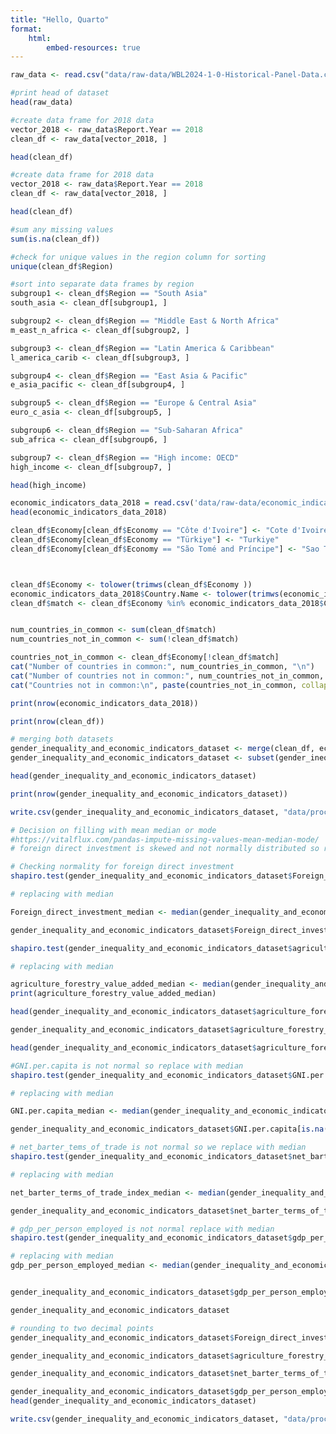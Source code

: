 ```yaml
---
title: "Hello, Quarto"
format: 
    html:
        embed-resources: true
---
```


```r
raw_data <- read.csv("data/raw-data/WBL2024-1-0-Historical-Panel-Data.csv")

#print head of dataset
head(raw_data)
```

```r
#create data frame for 2018 data
vector_2018 <- raw_data$Report.Year == 2018
clean_df <- raw_data[vector_2018, ]

head(clean_df)
```



```r
#create data frame for 2018 data
vector_2018 <- raw_data$Report.Year == 2018
clean_df <- raw_data[vector_2018, ]

head(clean_df)
```
```r
#sum any missing values
sum(is.na(clean_df))
```
```r
#check for unique values in the region column for sorting
unique(clean_df$Region)

#sort into separate data frames by region
subgroup1 <- clean_df$Region == "South Asia"
south_asia <- clean_df[subgroup1, ]

subgroup2 <- clean_df$Region == "Middle East & North Africa"
m_east_n_africa <- clean_df[subgroup2, ]

subgroup3 <- clean_df$Region == "Latin America & Caribbean"
l_america_carib <- clean_df[subgroup3, ]

subgroup4 <- clean_df$Region == "East Asia & Pacific"
e_asia_pacific <- clean_df[subgroup4, ]

subgroup5 <- clean_df$Region == "Europe & Central Asia"
euro_c_asia <- clean_df[subgroup5, ]

subgroup6 <- clean_df$Region == "Sub-Saharan Africa"
sub_africa <- clean_df[subgroup6, ]

subgroup7 <- clean_df$Region == "High income: OECD"
high_income <- clean_df[subgroup7, ]

head(high_income)

```



```r
economic_indicators_data_2018 = read.csv('data/raw-data/economic_indicators_2018.csv')
head(economic_indicators_data_2018)
```

```r
clean_df$Economy[clean_df$Economy == "Côte d'Ivoire"] <- "Cote d'Ivoire"
clean_df$Economy[clean_df$Economy == "Türkiye"] <- "Turkiye"
clean_df$Economy[clean_df$Economy == "São Tomé and Príncipe"] <- "Sao Tome and Principe"



clean_df$Economy <- tolower(trimws(clean_df$Economy ))
economic_indicators_data_2018$Country.Name <- tolower(trimws(economic_indicators_data_2018$Country.Name))
clean_df$match <- clean_df$Economy %in% economic_indicators_data_2018$Country.Name


num_countries_in_common <- sum(clean_df$match)
num_countries_not_in_common <- sum(!clean_df$match)

countries_not_in_common <- clean_df$Economy[!clean_df$match]
cat("Number of countries in common:", num_countries_in_common, "\n")
cat("Number of countries not in common:", num_countries_not_in_common, "\n")
cat("Countries not in common:\n", paste(countries_not_in_common, collapse = ", "), "\n")

```
```r
print(nrow(economic_indicators_data_2018))

```
```r
print(nrow(clean_df))
```


```r
# merging both datasets
gender_inequality_and_economic_indicators_dataset <- merge(clean_df, economic_indicators_data_2018, by.x = "Economy", by.y = "Country.Name", all.x = TRUE)
gender_inequality_and_economic_indicators_dataset <- subset(gender_inequality_and_economic_indicators_dataset, select = -year)

head(gender_inequality_and_economic_indicators_dataset)
```


```r
print(nrow(gender_inequality_and_economic_indicators_dataset))
```

```r
write.csv(gender_inequality_and_economic_indicators_dataset, "data/processed-data/raw_gender_inequality_and_economic_indicators_dataset.csv", row.names = FALSE)

```


```r

# Decision on filling with mean median or mode 
#https://vitalflux.com/pandas-impute-missing-values-mean-median-mode/
# foreign direct investment is skewed and not normally distributed so replace with median 

# Checking normality for foreign direct investment 
shapiro.test(gender_inequality_and_economic_indicators_dataset$Foreign_direct_investment)
```

```r
# replacing with median

Foreign_direct_investment_median <- median(gender_inequality_and_economic_indicators_dataset$Foreign_direct_investment, na.rm = TRUE)

gender_inequality_and_economic_indicators_dataset$Foreign_direct_investment[is.na(gender_inequality_and_economic_indicators_dataset$Foreign_direct_investment)] <- Foreign_direct_investment_median 

```




```r
shapiro.test(gender_inequality_and_economic_indicators_dataset$agriculture_forestry_value_added)

```
```r
# replacing with median

agriculture_forestry_value_added_median <- median(gender_inequality_and_economic_indicators_dataset$agriculture_forestry_value_added, na.rm = TRUE)
print(agriculture_forestry_value_added_median)

head(gender_inequality_and_economic_indicators_dataset$agriculture_forestry_value_added)

```

```r
gender_inequality_and_economic_indicators_dataset$agriculture_forestry_value_added[is.na(gender_inequality_and_economic_indicators_dataset$agriculture_forestry_value_added)] <- agriculture_forestry_value_added_median

head(gender_inequality_and_economic_indicators_dataset$agriculture_forestry_value_added)
```



```r
#GNI.per.capita is not normal so replace with median 
shapiro.test(gender_inequality_and_economic_indicators_dataset$GNI.per.capita)

```
```r
# replacing with median

GNI.per.capita_median <- median(gender_inequality_and_economic_indicators_dataset$GNI.per.capita, na.rm = TRUE)

gender_inequality_and_economic_indicators_dataset$GNI.per.capita[is.na(gender_inequality_and_economic_indicators_dataset$GNI.per.capita)] <- GNI.per.capita_median

```


```r
# net_barter_tems_of_trade is not normal so we replace with median 
shapiro.test(gender_inequality_and_economic_indicators_dataset$net_barter_terms_of_trade_index)

```
```r
# replacing with median

net_barter_terms_of_trade_index_median <- median(gender_inequality_and_economic_indicators_dataset$net_barter_terms_of_trade_index, na.rm = TRUE)

gender_inequality_and_economic_indicators_dataset$net_barter_terms_of_trade_index[is.na(gender_inequality_and_economic_indicators_dataset$net_barter_terms_of_trade_index)] <- net_barter_terms_of_trade_index_median


```

```r
# gdp_per_person_employed is not normal replace with median
shapiro.test(gender_inequality_and_economic_indicators_dataset$gdp_per_person_employed)

```
```r
# replacing with median
gdp_per_person_employed_median <- median(gender_inequality_and_economic_indicators_dataset$gdp_per_person_employed, na.rm = TRUE)


gender_inequality_and_economic_indicators_dataset$gdp_per_person_employed[is.na(gender_inequality_and_economic_indicators_dataset$gdp_per_person_employed)] <- gdp_per_person_employed_median

```



```r
gender_inequality_and_economic_indicators_dataset
```

```r
# rounding to two decimal points 
gender_inequality_and_economic_indicators_dataset$Foreign_direct_investment <- round(gender_inequality_and_economic_indicators_dataset$Foreign_direct_investment, 2)

gender_inequality_and_economic_indicators_dataset$agriculture_forestry_value_added <- round(gender_inequality_and_economic_indicators_dataset$agriculture_forestry_value_added, 2)

gender_inequality_and_economic_indicators_dataset$net_barter_terms_of_trade_index <- round(gender_inequality_and_economic_indicators_dataset$net_barter_terms_of_trade_index, 2)

gender_inequality_and_economic_indicators_dataset$gdp_per_person_employed <- round(gender_inequality_and_economic_indicators_dataset$gdp_per_person_employed, 2)
head(gender_inequality_and_economic_indicators_dataset)

```
```r
write.csv(gender_inequality_and_economic_indicators_dataset, "data/processed-data/raw_gender_inequality_and_economic_indicators_dataset_clean_final.csv", row.names = FALSE)
```









